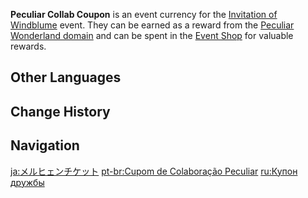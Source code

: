 {{Item Infobox
|id           = 000119
|image        = Item Peculiar Collab Coupon.png
|type         = Event Items
|group        = Event Currencies
|event        = Invitation of Windblume
|quality      = 3
|description  = Take part in the Windblume Festival event Domain to obtain these coupons and exchange them in the event shop for rewards.<br>This Domain of exceeding peculiarity is also part of the Windblume Festival celebrations, and it displays the fun-loving nature of Mondstadt's people.
|source1      = Obtained by completing the [[Invitation of Windblume/Peculiar Wonderland|Peculiar Wonderland]] challenge.
}}
'''Peculiar Collab Coupon''' is an event currency for the [[Invitation of Windblume]] event. They can be earned as a reward from the [[Invitation of Windblume/Peculiar Wonderland|Peculiar Wonderland domain]] and can be spent in the [[Invitation of Windblume#Peculiar Collab Coupon|Event Shop]] for valuable rewards.

==Other Languages==
{{Other Languages
|en      = Peculiar Collab Coupon
|zhs     = 奇趣协力券
|zhs_rm  = Qíqù Xiélì Quàn
|zht     = 奇趣協力券
|zht_rm  = Qíqù Xiélì Quàn
|zh_tl   = 
|ja      = メルヒェンチケット
|ja_rm   = Meruhyen Chiketto
|ja_tl   = Fairy Tale Ticket
|ja_note = From German {{de|Märchen|fairy tale.}}
|ko      = 기묘한 협력 티켓
|ko_rm   = Gimyohan Hyeopryeok Tiket
|ko_tl   = Peculiar Collaboration Ticket
|es      = Cupón peculiar
|es_tl   = Peculiar Coupon
|fr      = Coupon secret
|fr_tl   = Secret Coupon
|ru      = Купон дружбы
|ru_tl   = Friendship Coupon
|th      = Peculiar Collab Coupon
|vi      = Vé Trợ Giúp Kỳ Thú
|vi_tl   = 
|de      = Schein der wundersamen Bande
|de_tl   = Ticket of the Peculiar Gang
|id      = Peculiar Collab Coupon
|pt      = Cupom de Colaboração Peculiar
|pt_tl   = Peculiar Collaboration Coupon
}}

==Change History==
{{Change History|1.4}}

==Navigation==
{{Precious Navbox|Currency}}

[[ja:メルヒェンチケット]]
[[pt-br:Cupom de Colaboração Peculiar]]
[[ru:Купон дружбы]]